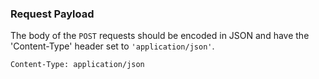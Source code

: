 

### Request Payload

The body of the `POST` requests should be encoded in JSON and have the 'Content-Type' header set to `'application/json'`.

```bash
Content-Type: application/json
